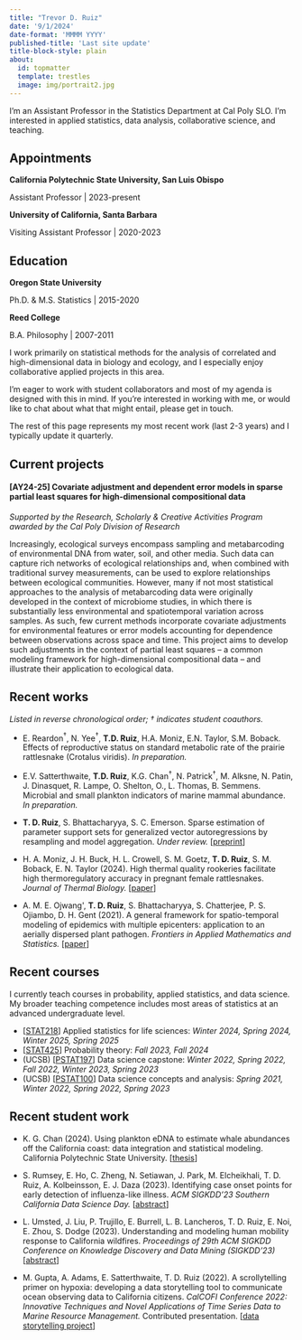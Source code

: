 ```yaml
---
title: "Trevor D. Ruiz"
date: '9/1/2024'
date-format: 'MMMM YYYY'
published-title: 'Last site update'
title-block-style: plain
about:
  id: topmatter
  template: trestles
  image: img/portrait2.jpg
---
```


:::{#topmatter}

I'm an Assistant Professor in the Statistics Department at Cal Poly SLO. I'm interested in applied statistics, data analysis, collaborative science, and teaching.

## Appointments

**California Polytechnic State University, San Luis Obispo**

Assistant Professor \| 2023-present

**University of California, Santa Barbara**

Visiting Assistant Professor \| 2020-2023

## Education

**Oregon State University** 

Ph.D. & M.S. Statistics \| 2015-2020

**Reed College** 

B.A. Philosophy \| 2007-2011

:::

I work primarily on statistical methods for the analysis of correlated and high-dimensional data in biology and ecology, and I especially enjoy collaborative applied projects in this area.

I'm eager to work with student collaborators and most of my agenda is designed with this in mind. If you're interested in working with me, or would like to chat about what that might entail, please get in touch.

The rest of this page represents my most recent work (last 2-3 years) and I typically update it quarterly.

## Current projects

#### [AY24-25] Covariate adjustment and dependent error models in sparse partial least squares for high-dimensional compositional data

*Supported by the Research, Scholarly & Creative Activities Program awarded by the Cal Poly Division of Research*

Increasingly, ecological surveys encompass sampling and metabarcoding of environmental DNA from water, soil, and other media. Such data can capture rich networks of ecological relationships and, when combined with traditional survey measurements, can be used to explore relationships between ecological communities. However, many if not most statistical approaches to the analysis of metabarcoding data were originally developed in the context of microbiome studies, in which there is substantially less environmental and spatiotemporal variation across samples. As such, few current methods incorporate covariate adjustments for environmental features or error models accounting for dependence between observations across space and time. This project aims to develop such adjustments in the context of partial least squares -- a common modeling framework for high-dimensional compositional data -- and illustrate their application to ecological data.

## Recent works

*Listed in reverse chronological order; $\dagger$ indicates student coauthors.*

- E. Reardon$^\dagger$, N. Yee$^\dagger$, **T.D. Ruiz**, H.A. Moniz, E.N. Taylor, S.M. Boback. Effects of reproductive status on standard metabolic rate of the prairie rattlesnake (Crotalus viridis). *In preparation.*

- E.V. Satterthwaite, **T.D. Ruiz**, K.G. Chan$^\dagger$, N. Patrick$^\dagger$, M. Alksne, N. Patin, J. Dinasquet, R. Lampe, O. Shelton, O., L. Thomas, B. Semmens. Microbial and small plankton indicators of marine mammal abundance. *In preparation.*

- **T. D. Ruiz**, S. Bhattacharyya, S. C. Emerson. Sparse estimation of parameter support sets for generalized vector autoregressions by resampling and model aggregation. *Under review.* \[[preprint](https://doi.org/10.48550/arXiv.2307.09684)\]

- H. A. Moniz, J. H. Buck, H. L. Crowell, S. M. Goetz, **T. D. Ruiz**, S. M. Boback, E. N. Taylor (2024). High thermal quality rookeries facilitate high thermoregulatory accuracy in pregnant female rattlesnakes. *Journal of Thermal Biology.* \[[paper](https://doi.org/10.1016/j.jtherbio.2024.103948)\] 

- A. M. E. Ojwang\', **T. D. Ruiz**, S. Bhattacharyya, S. Chatterjee, P. S. Ojiambo, D. H. Gent (2021). A general framework for spatio-temporal modeling of epidemics with multiple epicenters: application to an aerially dispersed plant pathogen. *Frontiers in Applied Mathematics and Statistics.* \[[paper](https://doi.org/10.3389/fams.2021.721352)\]


## Recent courses

I currently teach courses in probability, applied statistics, and data science. My broader teaching competence includes most areas of statistics at an advanced undergraduate level.


- \[[STAT218](https://stat218.tdruiz.com)\] Applied statistics for life sciences: *Winter 2024, Spring 2024, Winter 2025, Spring 2025* 
- \[[STAT425](https://stat425.tdruiz.com)\] Probability theory: *Fall 2023, Fall 2024*
- (UCSB) \[[PSTAT197](https://pstat197.github.io)\] Data science capstone: *Winter 2022, Spring 2022, Fall 2022, Winter 2023, Spring 2023*
- (UCSB) \[[PSTAT100](https://pstat100.tdruiz.com)\] Data science concepts and analysis: *Spring 2021, Winter 2022, Spring 2022, Spring 2023*

## Recent student work

-   K. G. Chan (2024). Using plankton eDNA to estimate whale abundances off the California coast: data integration and statistical modeling. California Polytechnic State University. \[[thesis](https://digitalcommons.calpoly.edu/theses/2863)\]

-   S. Rumsey, E. Ho, C. Zheng, N. Setiawan, J. Park, M. Elcheikhali, T. D. Ruiz, A. Kolbeinsson, E. J. Daza (2023). Identifying case onset points for early detection of influenza-like illness. *ACM SIGKDD'23 Southern California Data Science Day.* \[[abstract](https://drive.google.com/file/d/1mUdp1IfIl41d4oWxOL9ri-ZlG6rz1sf8/view?usp=share_link)\]

-   L. Umsted, J. Liu, P. Trujillo, E. Burrell, L. B. Lancheros, T. D. Ruiz, E. Noi, E. Zhou, S. Dodge (2023). Understanding and modeling human mobility response to California wildfires. *Proceedings of 29th ACM SIGKDD Conference on Knowledge Discovery and Data Mining (SIGKDD’23)* \[[abstract](https://par.nsf.gov/servlets/purl/10501109)\]

-   M. Gupta, A. Adams, E. Satterthwaite, T. D. Ruiz (2022). A scrollytelling primer on hypoxia: developing a data storytelling tool to communicate ocean observing data to California citizens. *CalCOFI Conference 2022: Innovative Techniques and Novel Applications of Time Series Data to Marine Resource Management.* Contributed presentation. \[[data storytelling project](https://calcofi.io/hypoxia-story/)\]


